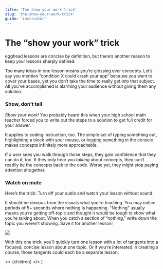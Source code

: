```yaml
---
title: 'The show your work trick'
slug: 'the-show-your-work-trick'
guide: 'instructor'
---
```


# The “show your work” trick

egghead lessons are concise by definition, but there’s another reason to keep your lessons sharply defined.

Too many ideas in one lesson means you’re glossing over concepts. Let’s say you mention “condition X could crash your app” because you want to cover your bases, yet you don’t take the time to really get into that subject. All you’ve accomplished is alarming your audience without giving them any solution.

### Show, don’t tell

_Show your work!_ You probably heard this when your high school math teacher forced you to write out the steps to a solution to get full credit for your answer.

It applies to coding instruction, too. The simple act of typing something out, highlighting a block with your mouse, or logging something in the console makes concepts infinitely more approachable.

If a user sees you walk through those steps, they gain confidence that they can do it, too. If they only hear you _talking_ about concepts, they can’t readily tie the concepts back to the code. Worse yet, they might stop paying attention altogether.

### Watch on mute

Here’s the trick: Turn off your audio and watch your lesson without sound.

It should be obvious from the visuals what you’re teaching. You may notice periods of 5+ seconds where nothing is happening. “Nothing” usually means you’re getting off-topic and thought it would be tough to _show_ what you’re talking about. When you catch a section of “nothing,” write down the topic you weren’t showing. Save it for another lesson!

![](https://www.cat-gifs.com/w3/CAT-GIF-Funny-Cat-watching-the-mouse-cursor-on-PC-monitor.gif)

With this one trick, you’ll quickly turn one lesson with a lot of tangents into a focused, concise lesson about one topic. Or if you’re interested in creating a course, those tangents could each be a separate lesson.

  <>
    {children}
  </>
)